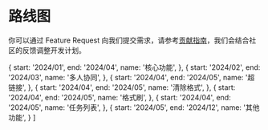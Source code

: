 
# 路线图

你可以通过 Feature Request 向我们提交需求，请参考[贡献指南](/guides/doc/contributing)，我们会结合社区的反馈调整开发计划。

  {
    start: '2024/01',
    end: '2024/04',
    name: '核心功能',
  },
  {
    start: '2024/02',
    end: '2024/03',
    name: '多人协同',
  },
  {
    start: '2024/04',
    end: '2024/05',
    name: '超链接',
  },
  {
    start: '2024/04',
    end: '2024/05',
    name: '清除格式',
  },
  {
    start: '2024/04',
    end: '2024/05',
    name: '格式刷',
  },
  {
    start: '2024/04',
    end: '2024/05',
    name: '任务列表',
  },
  {
    start: '2024/05',
    end: '2024/12',
    name: '其他功能',
  }
]

<Roadmap data={data} />
